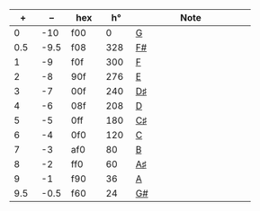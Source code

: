 :::{#dectable}
| **+**            |  **--**           | **[hex]{.tool data-bs-toggle="tooltip" data-bs-title="hexadecimal"}** | **[h°]{.tool data-bs-toggle="tooltip" data-bs-title="HSL or HSV degrees"}** | **Note**  |
| ---------------- | ----------------- | ------------------- | ----------------- | ------------------------------------------------------------------ |
| [0]{.color0}     | [-10]{.color0}    | [f00]{.color0}      | [0]{.color0}      | [[G]{.color0}](https://en.wikipedia.org/wiki/G_(musical_note))     |
| [0.5]{.color050} | [-9.5]{.color050} | [f08]{.color050}    | [328]{.color050}  | [[F#]{.color050}](https://en.wikipedia.org/wiki/F#_(musical_note)) |
| [1]{.color1}     | [-9]{.color1}     | [f0f]{.color1}      | [300]{.color1}    | [[F]{.color1}](https://en.wikipedia.org/wiki/E_(musical_note))     |
| [2]{.color2}     | [-8]{.color2}     | [90f]{.color2}      | [276]{.color2}    | [[E]{.color2}](https://en.wikipedia.org/wiki/E_(musical_note))     |
| [3]{.color3}     | [-7]{.color3}     | [00f]{.color3}      | [240]{.color3}    | [[D♯]{.color3}](https://en.wikipedia.org/wiki/D♯_(musical_note))   |
| [4]{.color4}     | [-6]{.color4}     | [08f]{.color4}      | [208]{.color4}    | [[D]{.color4}](https://en.wikipedia.org/wiki/D_(musical_note))     |
| [5]{.color5}     | [-5]{.color5}     | [0ff]{.color5}      | [180]{.color5}    | [[C♯]{.color5}](https://en.wikipedia.org/wiki/C♯_(musical_note))   |
| [6]{.color6}     | [-4]{.color6}     | [0f0]{.color6}      | [120]{.color6}    | [[C]{.color6}](https://en.wikipedia.org/wiki/C_(musical_note))     |
| [7]{.color7}     | [-3]{.color7}     | [af0]{.color7}      | [80]{.color7}     | [[B]{.color7}](https://en.wikipedia.org/wiki/B_(musical_note))     |
| [8]{.color8}     | [-2]{.color8}     | [ff0]{.color8}      | [60]{.color8}     | [[A♯]{.color8}](https://en.wikipedia.org/wiki/A♯_(musical_note))   |
| [9]{.color9}     | [-1]{.color9}     | [f90]{.color9}      | [36]{.color9}     | [[A]{.color9}](https://en.wikipedia.org/wiki/A_(musical_note))     |
| [9.5]{.color950} | [-0.5]{.color950} | [f60]{.color950}    | [24]{.color950}   | [[G#]{.color950}](https://en.wikipedia.org/wiki/G♯_(musical_note)) |
:::
